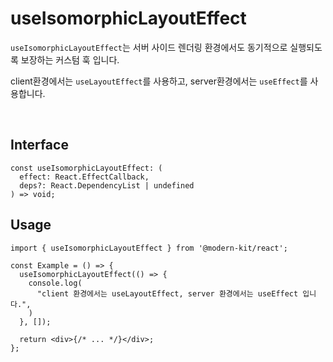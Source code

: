 # useIsomorphicLayoutEffect

`useIsomorphicLayoutEffect`는 서버 사이드 렌더링 환경에서도 동기적으로 실행되도록 보장하는 커스텀 훅 입니다.

client환경에서는 `useLayoutEffect`를 사용하고, server환경에서는 `useEffect`를 사용합니다.

<br />

## Interface
```tsx
const useIsomorphicLayoutEffect: (
  effect: React.EffectCallback, 
  deps?: React.DependencyList | undefined
) => void;
```

## Usage

```tsx
import { useIsomorphicLayoutEffect } from '@modern-kit/react';

const Example = () => {
  useIsomorphicLayoutEffect(() => {
    console.log(
      "client 환경에서는 useLayoutEffect, server 환경에서는 useEffect 입니다.",
    )
  }, []);

  return <div>{/* ... */}</div>;
};
